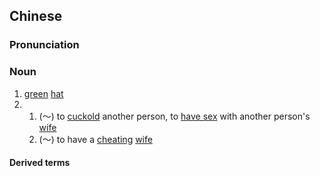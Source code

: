 {{also|绿帽子}}
==Chinese==
{{zh-forms|s=绿帽子|type=12}}
{{wikipedia|lang=zh}}

===Pronunciation===
{{zh-pron
|m=lǜmàozi
|c=luk6 mou6 zi2
|cat=n
}}

===Noun===
{{zh-noun}}

# [[green]] [[hat]]
# {{lb|zh|figurative}}
## ({{l|zh|戴}}～) to [[cuckold]] another person, to [[have sex]] with another person's [[wife]]
## ({{l|zh|[[被]][[戴]]}}～) to have a [[cheating]] [[wife]]

====Derived terms====
{{zh-der|戴綠帽子}}